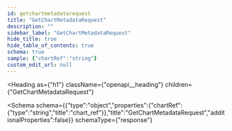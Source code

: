 ```yaml
---
id: getchartmetadatarequest
title: "GetChartMetadataRequest"
description: ""
sidebar_label: "GetChartMetadataRequest"
hide_title: true
hide_table_of_contents: true
schema: true
sample: {"chartRef":"string"}
custom_edit_url: null
---
```



<Heading
  as={"h1"}
  className={"openapi__heading"}
  children={"GetChartMetadataRequest"}
>
</Heading>





<Schema
  schema={{"type":"object","properties":{"chartRef":{"type":"string","title":"chart_ref"}},"title":"GetChartMetadataRequest","additionalProperties":false}}
  schemaType={"response"}
>
  
</Schema>
            
